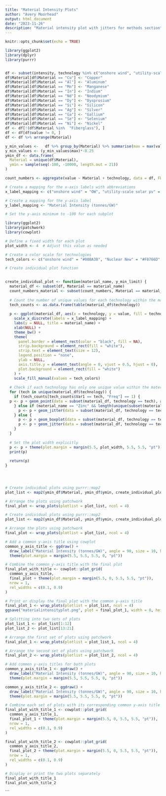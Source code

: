 ```yaml
---
title: "Material Intensity Plots"
author: "Avery Moorhead" 
output: html_document
date: "2023-11-26"
description: "Material intensity plot with jitters for methods section"
---
```


```r
knitr::opts_chunk$set(echo = TRUE)
```




```r
library(ggplot2)
library(dplyr)
library(purrr)


df <- subset(intensity, technology %in% c("onshore wind", "utility-scale solar pv", "Nuclear New"))
df$Material[df$Material == "Cu"] <- "Copper"
df$Material[df$Material == "Al"] <- "Aluminum"
df$Material[df$Material == "Mn"] <- "Manganese"
df$Material[df$Material == "In"] <- "Indium"
df$Material[df$Material == "Nd"] <- "Neodymium"
df$Material[df$Material == "Dy"] <- "Dysprosium"
df$Material[df$Material == "Si"] <- "Silicon"
df$Material[df$Material == "Ag"] <- "Silver"
df$Material[df$Material == "Ga"] <- "Gallium"
df$Material[df$Material == "Se"] <- "Selenium"
df$Material[df$Material == "Ni"] <- "Nickel"
df <- df[!(df$Material %in%  "Fiberglass"), ]
df <- df[df$value != 0, ]
df <- df %>% arrange(Material)

y_min_values <-   df %>% group_by(Material) %>% summarise(max = max(value)) #averaging the different model results 
y_min_values <- (y_min_values$max)*-0.25
ymin_df <- data.frame(
  Material = unique(df$Material),
  ymin = sample(seq(-100, -10000, length.out = 21))
)

count_numbers <- aggregate(value ~ Material + technology, data = df, FUN = function(x) sum(x >= 0))

# Create a mapping for the x-axis labels with abbreviations
x_label_mapping <- c("onshore wind" = "OW", "utility-scale solar pv" = "PV", "Nuclear New" = "NU")

# Create a mapping for the y-axis label
y_label_mapping <- "Material Intensity (tonnes/GW)"

# Set the y-axis minimum to -100 for each subplot


```


```r

library(ggplot2)
library(patchwork)
library(cowplot) 

# Define a fixed width for each plot
plot_width <- 4  # Adjust this value as needed

# Create a color scale for technologies
tech_colors <- c("onshore wind" = "#00BA38", "Nuclear New" = "#F8766D", "utility-scale solar pv" = "#619CFF")

# Create individual plot function

  
create_individual_plot <- function(material_name, y_min_limit) {
  material_df <- subset(df, Material == material_name)
  count_numbers_material <- subset(count_numbers, Material == material_name)
  
  # Count the number of unique values for each technology within the material
  tech_counts <- as.data.frame(table(material_df$technology))
  
  p <- ggplot(material_df, aes(x = technology, y = value, fill = technology)) +
    scale_x_discrete(labels = x_label_mapping) +
    labs(y = NULL, title = material_name) +
    xlab(NULL) +
    theme_bw() +
    theme(
      panel.border = element_rect(color = "black", fill = NA),
      strip.background = element_rect(fill = "white"),
      strip.text = element_text(size = 12),
      legend.position = "none",
      ylab = NULL,
      axis.title.y = element_text(angle = 0, vjust = 0.5, hjust = 0),
      plot.background = element_rect(fill = "white")
    ) +
    scale_fill_manual(values = tech_colors)
  
  # Check if each technology has only one unique value within the material
  for (tech in unique(material_df$technology)) {
    if (tech_counts[tech_counts$Var1 == tech, "Freq"] == 1) {
  p <- p + geom_point(data = subset(material_df, technology == tech), aes(fill = technology))
    } else if (material_name == "Zinc" && length(unique(subset(material_df, technology == tech)$value)) == 1) {
      p <- p + geom_jitter(data = subset(material_df, technology == tech), position = position_dodge(width = 0.2), aes(fill = technology))
    } else {
      p <- p + geom_boxplot(data = subset(material_df, technology == tech & value > 0), aes(fill = technology))
      p <- p + geom_jitter(data = subset(material_df, technology == tech & value > 0), width = 0.2, aes(fill = technology))
    }
  }
  
  # Set the plot width explicitly
  p <- p + theme(plot.margin = margin(5.5, plot_width, 5.5, 5.5, "pt"))
  print(p)
  
  return(p)
}

 


# Create individual plots using purrr::map2
plot_list <- map2(ymin_df$Material, ymin_df$ymin, create_individual_plot)

# Arrange the plots using patchwork
final_plot <- wrap_plots(plotlist = plot_list, ncol = 4)

# Create individual plots using purrr::map2
plot_list <- map2(ymin_df$Material, ymin_df$ymin, create_individual_plot)

# Arrange the plots using patchwork
final_plot <- wrap_plots(plotlist = plot_list, ncol = 4)

# Add a common y-axis title using cowplot
common_y_axis_title <- ggdraw() +
  draw_label("Material Intensity (tonnes/GW)", angle = 90, size = 10, hjust = 0.5, vjust = 0.5) +
  theme(plot.margin = margin(5.5, 5.5, 5.5, 0, "pt"))

# Combine the common y-axis title with the final plot
final_plot_with_title <- cowplot::plot_grid(
  common_y_axis_title,
  final_plot + theme(plot.margin = margin(5.5, 0, 5.5, 5.5, "pt")),
  nrow = 1,
  rel_widths = c(0.1, 0.9)
)

# Print or display the final plot with the common y-axis title
final_plot_1 <- wrap_plots(plotlist = plot_list, ncol = 4)
ggsave("materialintensityplot.png", plot = final_plot_1, width = 8, height = 10, units = "in", dpi = 300)


```
```r
# Splitting into two sets of plots
plot_list_1 <- plot_list[1:12]
plot_list_2 <- plot_list[13:21]

# Arrange the first set of plots using patchwork
final_plot_1 <- wrap_plots(plotlist = plot_list_1, ncol = 4)

# Arrange the second set of plots using patchwork
final_plot_2 <- wrap_plots(plotlist = plot_list_2, ncol = 4)

# Add common y-axis titles for both plots
common_y_axis_title_1 <- ggdraw() +
  draw_label("Material Intensity (tonnes/GW)", angle = 90, size = 10, hjust = 0.5, vjust = 0.5) +
  theme(plot.margin = margin(5.5, 5.5, 5.5, 0, "pt"))

common_y_axis_title_2 <- ggdraw() +
  draw_label("Material Intensity (tonnes/GW)", angle = 90, size = 10, hjust = 0.5, vjust = 0.5) +
  theme(plot.margin = margin(5.5, 5.5, 5.5, 0, "pt"))

# Combine each set of plots with its corresponding common y-axis title
final_plot_with_title_1 <- cowplot::plot_grid(
  common_y_axis_title_1,
  final_plot_1 + theme(plot.margin = margin(5.5, 0, 5.5, 5.5, "pt")),
  nrow = 1,
  rel_widths = c(0.1, 0.9)
)

final_plot_with_title_2 <- cowplot::plot_grid(
  common_y_axis_title_2,
  final_plot_2 + theme(plot.margin = margin(5.5, 0, 5.5, 5.5, "pt")),
  nrow = 1,
  rel_widths = c(0.1, 0.9)
)

# Display or print the two plots separately
final_plot_with_title_1
final_plot_with_title_2

```


```

